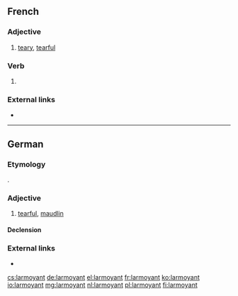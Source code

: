 ==French==

===Adjective===
{{fr-adj}}

# [[teary]], [[tearful]]

===Verb===
{{head|fr|present participle}}

# {{present participle of|larmoyer|lang=fr|nocat=1}}

===External links===
* {{R:TLFi}}

----

==German==

===Etymology===
{{etyl|fr|de}}.

===Adjective===
{{de-adj|larmoyanter|larmoyantesten}}

# [[tearful]], [[maudlin]]

====Declension====
{{de-decl-adj|larmoyant|larmoyanter|larmoyantest}}

===External links===
* {{R:Duden}}

[[cs:larmoyant]]
[[de:larmoyant]]
[[el:larmoyant]]
[[fr:larmoyant]]
[[ko:larmoyant]]
[[io:larmoyant]]
[[mg:larmoyant]]
[[nl:larmoyant]]
[[pl:larmoyant]]
[[fi:larmoyant]]